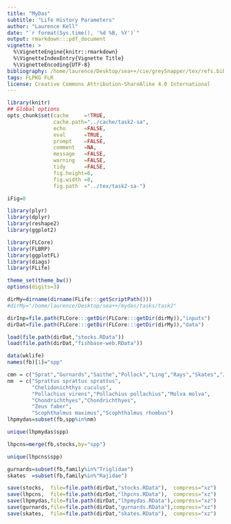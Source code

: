```yaml
---
title: "MyDas" 
subtitle: "Life History Parameters"
author: "Laurence Kell"
date: "`r format(Sys.time(), '%d %B, %Y')`"
output: rmarkdown:::pdf_document
vignette: >
  %\VignetteEngine{knitr::rmarkdown}
  %\VignetteIndexEntry{Vignette Title}
  %\VignetteEncoding{UTF-8}
bibliography: /home/laurence/Desktop/sea++/cie/greySnapper/tex/refs.bib
tags: FLPKG FLR
license: Creative Commons Attribution-ShareAlike 4.0 International
---
```


```r
library(knitr)
## Global options
opts_chunk$set(cache     =!TRUE,
               cache.path="../cache/task2-sa",
               echo      =FALSE,
               eval      =TRUE,
               prompt    =FALSE,
               comment   =NA,
               message   =FALSE,
               warning   =FALSE,
               tidy      =FALSE,
               fig.height=6,
               fig.width =8,
               fig.path  ="../tex/task2-sa-")

iFig=0
```
```r
library(plyr)
library(dplyr)
library(reshape2)
library(ggplot2)

library(FLCore)
library(FLBRP)
library(ggplotFL)
library(diags)
library(FLife)

theme_set(theme_bw())
options(digits=3)
```
```r
dirMy=dirname(dirname(FLife:::getScriptPath()))
#dirMy="/home/laurence/Desktop/sea++/mydas/tasks/task2"

dirInp=file.path(FLCore:::getDir(FLCore:::getDir(dirMy)),"inputs")
dirDat=file.path(FLCore:::getDir(FLCore:::getDir(dirMy)),"data")
```

```r
load(file.path(dirDat,"stocks.RData"))
load(file.path(dirDat,"fishbase-web.RData"))

data(wklife)
names(fb)[1]="spp"

cmn = c("Sprat","Gurnards","Saithe","Pollock","Ling","Rays","Skates","John Dory","Turbot","Brill")
nm  = c("Sprattus sprattus sprattus",
        "Chelidonichthys cuculus",
        "Pollachius virens","Pollachius pollachius","Molva molva",
        "Chondrichthyes","Chondrichthyes",
        "Zeus faber",
        "Scophthalmus maximus","Scophthalmus rhombus")
lhpmydas=subset(fb,spp%in%nm)

unique(lhpmydas$spp)
```

```r
lhpcns=merge(fb,stocks,by="spp")

unique(lhpcns$spp)
```

```r
gurnards=subset(fb,family%in%"Triglidae")
skates  =subset(fb,family%in%"Rajidae")
```

```r
save(stocks,  file=file.path(dirDat,"stocks.RData"),  compress="xz")
save(lhpcns,  file=file.path(dirDat,"lhpcns.RData"),  compress="xz")
save(lhpmydas,file=file.path(dirDat,"lhpmydas.RData"),compress="xz")
save(gurnards,file=file.path(dirDat,"gurnards.RData"),compress="xz")
save(skates,  file=file.path(dirDat,"skates.RData"),  compress="xz")
```

